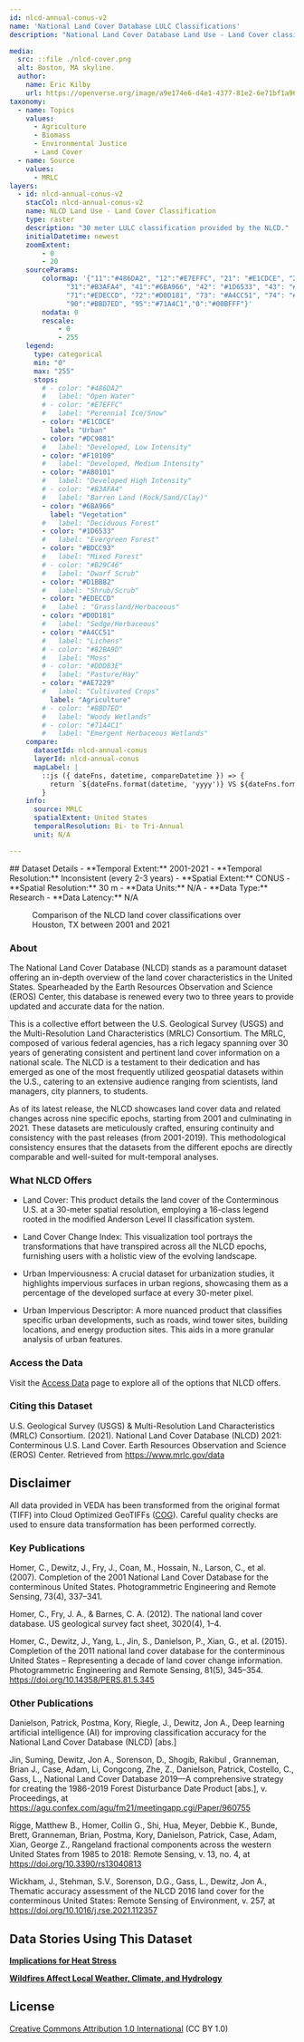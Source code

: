 ```yaml
---
id: nlcd-annual-conus-v2
name: 'National Land Cover Database LULC Classifications'
description: "National Land Cover Database Land Use - Land Cover classifications for CONUS, 2001-2021 at 30 m resolution."

media:
  src: ::file ./nlcd-cover.png
  alt: Boston, MA skyline.
  author: 
    name: Eric Kilby
    url: https://openverse.org/image/a9e174e6-d4e1-4377-81e2-6e71bf1a9602?q=skyline
taxonomy:
  - name: Topics
    values:
      - Agriculture
      - Biomass
      - Environmental Justice
      - Land Cover
  - name: Source
    values:
      - MRLC
layers:
  - id: nlcd-annual-conus-v2
    stacCol: nlcd-annual-conus-v2
    name: NLCD Land Use - Land Cover Classification
    type: raster
    description: "30 meter LULC classification provided by the NLCD."
    initialDatetime: newest
    zoomExtent:
        - 0
        - 20
    sourceParams:
        colormap: '{"11":"#486DA2", "12":"#E7EFFC", "21": "#E1CDCE", "22": "#DC9881", "23": "#F10100", "24": "#AB0101",
              "31":"#B3AFA4", "41":"#6BA966", "42": "#1D6533", "43": "#BDCC93", "51": "#B29C46", "52": "#D1BB82",
              "71":"#EDECCD", "72":"#D0D181", "73": "#A4CC51", "74": "#82BA9D", "81": "#DDD83E", "82": "#AE7229",
              "90":"#BBD7ED", "95":"#71A4C1","0":"#00BFFF"}'
        nodata: 0
        rescale:
            - 0
            - 255   
    legend:
      type: categorical
      min: "0"
      max: "255"
      stops:
        # - color: "#486DA2"
        #   label: "Open Water"
        # - color: "#E7EFFC"
        #   label: "Perennial Ice/Snow"
        - color: "#E1CDCE"
          label: "Urban"
        - color: "#DC9881"
        #   label: "Developed, Low Intensity"
        - color: "#F10100"
        #   label: "Developed, Medium Intensity"
        - color: "#AB0101"
        #   label: "Developed High Intensity"
        # - color: "#B3AFA4"
        #   label: "Barren Land (Rock/Sand/Clay)"
        - color: "#6BA966"
          label: "Vegetation"
        #   label: "Deciduous Forest"
        - color: "#1D6533"
        #   label: "Evergreen Forest"
        - color: "#BDCC93"
        #   label: "Mixed Forest"
        # - color: "#B29C46"
        #   label: "Dwarf Scrub"
        - color: "#D1BB82"
        #   label: "Shrub/Scrub"
        - color: "#EDECCD"
        #   label : "Grassland/Herbaceous"
        - color: "#D0D181"
        #   label: "Sedge/Herbaceous"
        - color: "#A4CC51"
        #   label: "Lichens"
        # - color: "#82BA9D"
        #   label: "Moss"
        # - color: "#DDD83E"
        #   label: "Pasture/Hay"
        - color: "#AE7229"
        #   label: "Cultivated Crops"
          label: "Agriculture"
        # - color: "#BBD7ED"
        #   label: "Woody Wetlands"
        # - color: "#71A4C1"
        #   label: "Emergent Herbaceous Wetlands"
    compare:
      datasetId: nlcd-annual-conus
      layerId: nlcd-annual-conus
      mapLabel: |
        ::js ({ dateFns, datetime, compareDatetime }) => {
          return `${dateFns.format(datetime, 'yyyy')} VS ${dateFns.format(compareDatetime, 'yyyy')}`;
        }
    info:
      source: MRLC
      spatialExtent: United States
      temporalResolution: Bi- to Tri-Annual 
      unit: N/A 

---
```

<Block>
  <Prose>
  ## Dataset Details
  - **Temporal Extent:** 2001-2021
  - **Temporal Resolution:** Inconsistent (every 2-3 years)
  - **Spatial Extent:** CONUS
  - **Spatial Resolution:** 30 m
  - **Data Units:** N/A
  - **Data Type:** Research
  - **Data Latency:** N/A
  </Prose>
<Figure>
  <Map
    datasetId='nlcd-annual-conus-v2'
    layerId='nlcd-annual-conus-v2'
    dateTime='2001-01-01'
    zoom={8}
    center={[-95.37,29.76]}
    compareDateTime='2021-01-01'
  />
  <Caption
    attrAuthor='NASA'
    attrUrl='https://nasa.gov/'
  >
    Comparison of the NLCD land cover classifications over Houston, TX between 2001 and 2021
  </Caption>
</Figure>
</Block>

<Block>
  <Prose>

  ### About

  The National Land Cover Database (NLCD) stands as a paramount dataset offering an in-depth overview of the land cover characteristics in the United States. Spearheaded by the Earth Resources Observation and Science (EROS) Center, this database is renewed every two to three years to provide updated and accurate data for the nation.

  This is a collective effort between the U.S. Geological Survey (USGS) and the Multi-Resolution Land Characteristics (MRLC) Consortium. The MRLC, composed of various federal agencies, has a rich legacy spanning over 30 years of generating consistent and pertinent land cover information on a national scale. The NLCD is a testament to their dedication and has emerged as one of the most frequently utilized geospatial datasets within the U.S., catering to an extensive audience ranging from scientists, land managers, city planners, to students.

  As of its latest release, the NLCD showcases land cover data and related changes across nine specific epochs, starting from 2001 and culminating in 2021. These datasets are meticulously crafted, ensuring continuity and consistency with the past releases (from 2001-2019). This methodological consistency ensures that the datasets from the different epochs are directly comparable and well-suited for mult-temporal analyses.
  
  </Prose>
</Block>

<Block>
  <Prose>

  ### What NLCD Offers

  * Land Cover: This product details the land cover of the Conterminous U.S. at a 30-meter spatial resolution, employing a 16-class legend rooted in the modified Anderson Level II classification system.

  * Land Cover Change Index: This visualization tool portrays the transformations that have transpired across all the NLCD epochs, furnishing users with a holistic view of the evolving landscape.

  * Urban Imperviousness: A crucial dataset for urbanization studies, it highlights impervious surfaces in urban regions, showcasing them as a percentage of the developed surface at every 30-meter pixel.

  * Urban Impervious Descriptor: A more nuanced product that classifies specific urban developments, such as roads, wind tower sites, building locations, and energy production sites. This aids in a more granular analysis of urban features.
  
  </Prose>
</Block>

<Block>
  <Prose>
  
  ### Access the Data

  Visit the [Access Data](https://www.mrlc.gov/data) page to explore all of the options that NLCD offers.

  </Prose>
</Block>

<Block>
  <Prose>
    
  ### Citing this Dataset

  U.S. Geological Survey (USGS) & Multi-Resolution Land Characteristics (MRLC) Consortium. (2021). National Land Cover Database (NLCD) 2021: Conterminous U.S. Land Cover. Earth Resources Observation and Science (EROS) Center. Retrieved from https://www.mrlc.gov/data
  
  </Prose>
</Block>

<Block>
  <Prose>
  
  ## Disclaimer

  All data provided in VEDA has been transformed from the original format (TIFF) into Cloud Optimized GeoTIFFs ([COG](https://www.cogeo.org)). Careful quality checks are used to ensure data transformation has been performed correctly.  
  
  </Prose>
</Block>

<Block>
  <Prose>

  ### Key Publications
  
  Homer, C., Dewitz, J., Fry, J., Coan, M., Hossain, N., Larson, C., et al. (2007). Completion of the 2001 National Land Cover Database for the conterminous United States. Photogrammetric Engineering and Remote Sensing, 73(4), 337–341.

  Homer, C., Fry, J. A., & Barnes, C. A. (2012). The national land cover database. US geological survey fact sheet, 3020(4), 1–4.

  Homer, C., Dewitz, J., Yang, L., Jin, S., Danielson, P., Xian, G., et al. (2015). Completion of the 2011 national land cover database for the conterminous United States – Representing a decade of land cover change information. Photogrammetric Engineering and Remote Sensing, 81(5), 345–354. https://doi.org/10.14358/PERS.81.5.345
 
  </Prose>
</Block>

<Block>
  <Prose>

  ### Other Publications

  Danielson, Patrick, Postma, Kory, Riegle, J., Dewitz, Jon A., Deep learning artificial intelligence (AI) for improving classification accuracy for the National Land Cover Database (NLCD) [abs.]

  Jin, Suming, Dewitz, Jon A., Sorenson, D., Shogib, Rakibul , Granneman, Brian J., Case, Adam, Li, Congcong, Zhe, Z., Danielson, Patrick, Costello, C., Gass, L., National Land Cover Database 2019—A comprehensive strategy for creating the 1986-2019 Forest Disturbance Date Product [abs.], v. Proceedings, at https://agu.confex.com/agu/fm21/meetingapp.cgi/Paper/960755

  Rigge, Matthew B., Homer, Collin G., Shi, Hua, Meyer, Debbie K., Bunde, Brett, Granneman, Brian, Postma, Kory, Danielson, Patrick, Case, Adam, Xian, George Z., Rangeland fractional components across the western United States from 1985 to 2018: Remote Sensing, v. 13, no. 4, at https://doi.org/10.3390/rs13040813

  Wickham, J., Stehman, S.V., Sorenson, D.G., Gass, L., Dewitz, Jon A., Thematic accuracy assessment of the NLCD 2016 land cover for the conterminous United States: Remote Sensing of Environment, v. 257, at https://doi.org/10.1016/j.rse.2021.112357

  </Prose>
</Block>

<Block>
  <Prose>
  
  ## Data Stories Using This Dataset
  
  **[Implications for Heat Stress](https://www.earthdata.nasa.gov/dashboard/stories/urban-heating)**
  
  **[Wildfires Affect Local Weather, Climate, and Hydrology](https://www.earthdata.nasa.gov/dashboard/stories/burn-scar)**
  
  </Prose>
</Block>

<Block>
  <Prose>
  
  ## License
  
  [Creative Commons Attribution 1.0 International](https://creativecommons.org/publicdomain/zero/1.0/legalcode) (CC BY 1.0)

  </Prose>
</Block>